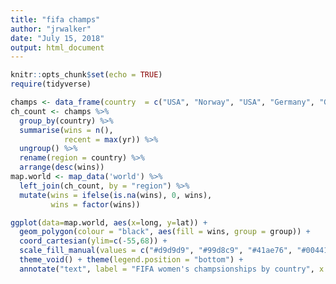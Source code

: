 ```yaml
---
title: "fifa champs"
author: "jrwalker"
date: "July 15, 2018"
output: html_document
---
```


```r
knitr::opts_chunk$set(echo = TRUE)
require(tidyverse)
```


```r
champs <- data_frame(country  = c("USA", "Norway", "USA", "Germany", "Germany", "Japan", "USA"), iso = c("US", "NO", "US", "DE", "DE", "JP", "US"), yr = c(1991, 1995, 1999, 2003, 2007, 2011, 2015)) 
ch_count <- champs %>%
  group_by(country) %>%
  summarise(wins = n(),
            recent = max(yr)) %>%
  ungroup() %>%
  rename(region = country) %>%
  arrange(desc(wins))
map.world <- map_data('world') %>% 
  left_join(ch_count, by = "region") %>%
  mutate(wins = ifelse(is.na(wins), 0, wins),
         wins = factor(wins))
```

```r
ggplot(data=map.world, aes(x=long, y=lat)) +
  geom_polygon(colour = "black", aes(fill = wins, group = group)) +
  coord_cartesian(ylim=c(-55,68)) +
  scale_fill_manual(values = c("#d9d9d9", "#99d8c9", "#41ae76", "#00441b"), aesthetics = "fill") +
  theme_void() + theme(legend.position = "bottom") +
  annotate("text", label = "FIFA women's champsionships by country", x = -20, y = 70, size = 8, colour = "#00441b")
  
```

